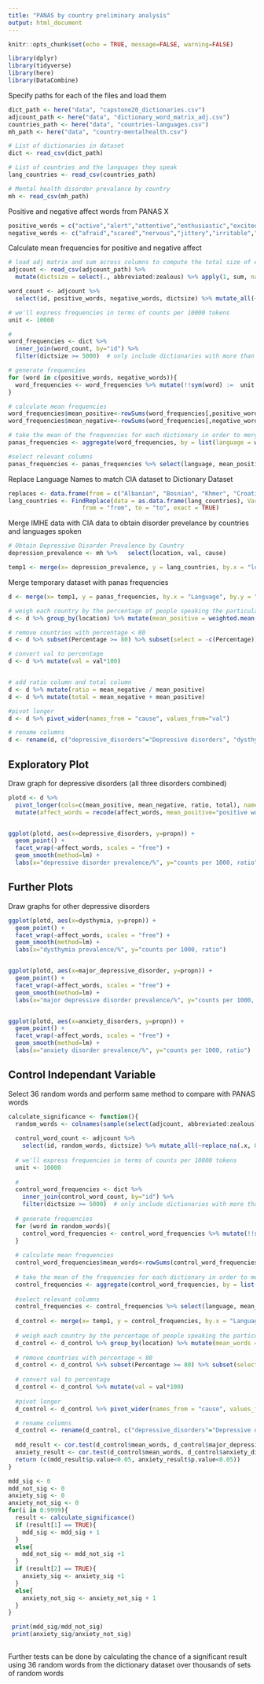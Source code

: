 ---
title: "PANAS by country preliminary analysis"
output: html_document
---

```{r setup, include=FALSE}
knitr::opts_chunk$set(echo = TRUE, message=FALSE, warning=FALSE)
```


```{r libraries}
library(dplyr)
library(tidyverse)
library(here)
library(DataCombine)
```

Specify paths for each of the files and load them
```{r loaddata, include=TRUE}
dict_path <- here("data", "capstone20_dictionaries.csv")  
adjcount_path <- here("data", "dictionary_word_matrix_adj.csv")  
countries_path <- here("data", "countries-languages.csv")
mh_path <- here("data", "country-mentalhealth.csv")

# List of dictionaries in dataset
dict <- read_csv(dict_path)  

# List of countries and the languages they speak
lang_countries <- read_csv(countries_path) 

# Mental health disorder prevalance by country
mh <- read_csv(mh_path) 
```

Positive and negative affect words from PANAS X
```{r loadwords, include=TRUE}
positive_words = c("active","alert","attentive","enthusiastic","excited","interested","proud","happy", "joyful","delighted","cheerful","lively","energetic","strong","confident","bold","daring","fearless")
negative_words <- c("afraid","scared","nervous","jittery","irritable","hostile","guilty","ashamed","upset", "distressed","frightened","shaky","angry","disgusted","sad","lonely")
```



Calculate mean frequencies for positive and negative affect
```{r calculatefrequencies, include=TRUE}
# load adj matrix and sum across columns to compute the total size of each dictionary
adjcount <- read_csv(adjcount_path) %>%  
  mutate(dictsize = select(., abbreviated:zealous) %>% apply(1, sum, na.rm=TRUE))

word_count <- adjcount %>% 
  select(id, positive_words, negative_words, dictsize) %>% mutate_all(~replace_na(.x, 0))

# we'll express frequencies in terms of counts per 10000 tokens
unit <- 10000

# 
word_frequencies <- dict %>% 
  inner_join(word_count, by="id") %>%
  filter(dictsize >= 5000)  # only include dictionaries with more than 5000 tokens

# generate frequencies
for (word in c(positive_words, negative_words)){
  word_frequencies <- word_frequencies %>% mutate(!!sym(word) :=  unit * !!sym(word)/dictsize)
}

# calculate mean frequencies
word_frequencies$mean_positive<-rowSums(word_frequencies[,positive_words])
word_frequencies$mean_negative<-rowSums(word_frequencies[,negative_words])

# take the mean of the frequencies for each dictionary in order to merge into a single language
panas_frequencies <- aggregate(word_frequencies, by = list(language = word_frequencies$langname), FUN = mean)

#select relevant columns
panas_frequencies <- panas_frequencies %>% select(language, mean_positive, mean_negative)
```


Replace Language Names to match CIA dataset to Dictionary Dataset
```{r replacelanguagenames, include=TRUE}
replaces <- data.frame(from = c("Albanian", "Bosnian", "Khmer", "Croatian", "Serbian", "Arabic", "Mandarin", "Persian", "Mongolian", "Greek", "Hebrew", "Armenian", "Malay", "Kyrgyz"), to = c("Northern Tosk Albanian", "Serbian-Croatian-Bosnian", "Central Khmer", "Serbian-Croatian-Bosnian", "Serbian-Croatian-Bosnian", "Standard Arabic", "Mandarin Chinese", "Western Farsi", "Halh Mongolian", "Modern Greek", "Modern Hebrew", "Eastern Armenian", "Standard Malay", "Kirghiz"))
lang_countries <- FindReplace(data = as.data.frame(lang_countries), Var = "Language", replaceData = replaces,
                     from = "from", to = "to", exact = TRUE)

```


Merge IMHE data with CIA data to obtain disorder prevelance by countries and languages spoken
```{r createtemp, include=TRUE}
# Obtain Depressive Disorder Prevalence by Country
depression_prevalence <- mh %>%   select(location, val, cause)

temp1 <- merge(x= depression_prevalence, y = lang_countries, by.x = "location", by.y = "Country")

```


Merge temporary dataset with panas frequencies
```{r createdataframe, include=TRUE}
d <- merge(x= temp1, y = panas_frequencies, by.x = "Language", by.y = "language")

# weigh each country by the percentage of people speaking the particular language
d <- d %>% group_by(location) %>% mutate(mean_positive = weighted.mean(mean_positive, Percentage/100)) %>% mutate(mean_negative = weighted.mean(mean_negative, Percentage/100)) %>% mutate(Percentage = sum(Percentage)/4) %>% subset(select = -c(Language)) %>% distinct()

# remove countries with percentage < 80
d <- d %>% subset(Percentage >= 80) %>% subset(select = -c(Percentage))

# convert val to percentage
d <- d %>% mutate(val = val*100)


# add ratio column and total column
d <- d %>% mutate(ratio = mean_negative / mean_positive)
d <- d %>% mutate(total = mean_negative + mean_positive)

#pivot longer
d <- d %>% pivot_wider(names_from = "cause", values_from="val")

# rename columns
d <- rename(d, c("depressive_disorders"="Depressive disorders", "dysthymia"="Dysthymia",  "major_depressive_disorder"="Major depressive disorder",  "anxiety_disorders" = "Anxiety disorders"))
```

## Exploratory Plot
Draw graph for depressive disorders (all three disorders combined)
```{r plotgraphs, include=TRUE}

plotd <- d %>% 
  pivot_longer(cols=c(mean_positive, mean_negative, ratio, total), names_to="affect_words", values_to="propn") %>% 
  mutate(affect_words = recode(affect_words, mean_positive="positive words", mean_negative="negative words", ratio="ratio of negative to positive", total="total of negative and positive")) 


ggplot(plotd, aes(x=depressive_disorders, y=propn)) +
  geom_point() +
  facet_wrap(~affect_words, scales = "free") +
  geom_smooth(method=lm) +
  labs(x="depressive disorder prevalence/%", y="counts per 1000, ratio")

```



## Further Plots
Draw graphs for other depressive disorders
```{r plotgraphs2, include=TRUE}
ggplot(plotd, aes(x=dysthymia, y=propn)) +
  geom_point() +
  facet_wrap(~affect_words, scales = "free") +
  geom_smooth(method=lm) +
  labs(x="dysthymia prevalence/%", y="counts per 1000, ratio")


ggplot(plotd, aes(x=major_depressive_disorder, y=propn)) +
  geom_point() +
  facet_wrap(~affect_words, scales = "free") +
  geom_smooth(method=lm) +
  labs(x="major depressive disorder prevalence/%", y="counts per 1000, ratio")


ggplot(plotd, aes(x=anxiety_disorders, y=propn)) +
  geom_point() +
  facet_wrap(~affect_words, scales = "free") +
  geom_smooth(method=lm) +
  labs(x="anxiety disorder prevalence/%", y="counts per 1000, ratio")
```


## Control Independant Variable
Select 36 random words and perform same method to compare with PANAS words
```{r calculatecontrol, include=TRUE}

calculate_significance <- function(){
  random_words <- colnames(sample(select(adjcount, abbreviated:zealous), size=36))
  
  control_word_count <- adjcount %>% 
    select(id, random_words, dictsize) %>% mutate_all(~replace_na(.x, 0))
  
  # we'll express frequencies in terms of counts per 10000 tokens
  unit <- 10000
  
  #
  control_word_frequencies <- dict %>% 
    inner_join(control_word_count, by="id") %>%
    filter(dictsize >= 5000)  # only include dictionaries with more than 5000 tokens
  
  # generate frequencies
  for (word in random_words){
    control_word_frequencies <- control_word_frequencies %>% mutate(!!sym(word) :=  unit * !!sym(word)/dictsize)
  }
  
  # calculate mean frequencies
  control_word_frequencies$mean_words<-rowSums(control_word_frequencies[,random_words])
  
  # take the mean of the frequencies for each dictionary in order to merge into a single language
  control_frequencies <- aggregate(control_word_frequencies, by = list(language = control_word_frequencies$langname), FUN = mean)
  
  #select relevant columns
  control_frequencies <- control_frequencies %>% select(language, mean_words)
  
  d_control <- merge(x= temp1, y = control_frequencies, by.x = "Language", by.y = "language")
  
  # weigh each country by the percentage of people speaking the particular language
  d_control <- d_control %>% group_by(location) %>% mutate(mean_words = weighted.mean(mean_words, Percentage/100)) %>% mutate(Percentage = sum(Percentage)/4) %>% subset(select = -c(Language)) %>% distinct()
  
  # remove countries with percentage < 80
  d_control <- d_control %>% subset(Percentage >= 80) %>% subset(select = -c(Percentage))
  
  # convert val to percentage
  d_control <- d_control %>% mutate(val = val*100)
  
  #pivot longer
  d_control <- d_control %>% pivot_wider(names_from = "cause", values_from="val")

  # rename columns
  d_control <- rename(d_control, c("depressive_disorders"="Depressive disorders", "dysthymia"="Dysthymia", "major_depressive_disorder"="Major depressive disorder",  "anxiety_disorders" = "Anxiety disorders"))
  
  mdd_result <- cor.test(d_control$mean_words, d_control$major_depressive_disorder)
  anxiety_result <- cor.test(d_control$mean_words, d_control$anxiety_disorders)
  return (c(mdd_result$p.value<0.05, anxiety_result$p.value<0.05))
}

mdd_sig <- 0
mdd_not_sig <- 0
anxiety_sig <- 0
anxiety_not_sig <- 0
for(i in 0:9999){
  result <- calculate_significance()
  if (result[1] == TRUE){
    mdd_sig <- mdd_sig + 1
  }
  else{
    mdd_not_sig <- mdd_not_sig +1
  }
  if (result[2] == TRUE){
    anxiety_sig <- anxiety_sig +1
  }
  else{
    anxiety_not_sig <- anxiety_not_sig + 1
  }
}

 print(mdd_sig/mdd_not_sig)
 print(anxiety_sig/anxiety_not_sig)
  

```


Further tests can be done by calculating the chance of a significant result using 36 random words from the dictionary dataset over thousands of sets of random words